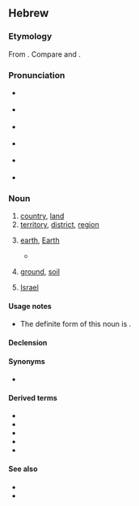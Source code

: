 {{also|אַרץ}}
==Hebrew==

===Etymology===
From {{inh|he|sem-pro|*ʾarṣ́-}}. Compare {{cog|ar|أَرْض}} and {{cog|arc|אַרְעָא}}.

===Pronunciation===
* {{a|IL}} {{IPA|he|/ˈeʁet͡s/}}
* {{a|Ashkenazi Hebrew}} {{IPA|he|/ˈe.ɾet͡s/|[ˈe.ʁet͡s]}}
* {{a|Sephardi Hebrew}} {{IPA|he|/ˈeres/}}
* {{a|Yemenite Hebrew}} {{IPA|he|/ˈʔæræsˤ/}}
* {{a|Tiberian}} {{IPA|he|/ˈʔɛʀɛsˤ/}}
* {{a|Biblical Hebrew}} {{IPA|he|/ˈʔeresˤ/}}

===Noun===
{{he-noun|g=f|tr='éretz|wv=אֶרֶץ|pl=אֲרָצוֹת|cons=אֶרֶץ|plcons=אַרְצוֹת|pausal=אָרֶץ|pat=קֶטֶל}}

# [[country]], [[land]]
# [[territory]], [[district]], [[region]]
# {{senseid|he|Q2}}[[earth]], [[Earth]]
#* {{RQ:Tanach|1|1|1|t=JPS}}
#*: {{ux|he|בְּרֵאשִׁית בָּרָא אֱלֹהִים אֵת הַשָּׁמַיִם וְאֵת '''הָאָרֶץ'''׃|tr=b'reshít bará 'elohím 'ét hashamáyim v'ét '''ha'árets'''.|In the beginning God created the heaven and '''the earth'''.}}
# [[ground]], [[soil]]
# {{lb|he|definite|popular}} [[Israel]]

====Usage notes====
* The definite form of this noun is {{m|he|הָאָרֶץ|tr=ha'árets}}.

====Declension====
{{he-decl|אֶרֶץ|הָאָרֶץ|אַרְצוֹ|p|אֲרָצוֹת|אַרְצוֹת־}}

====Synonyms====
* {{l|he|אֲדָמָה|tr='adamá}}

====Derived terms====
* {{l|he|אַרְצִי|tr='artsí}}
* {{l|he|כַּדּוּר הָאָרֶץ|tr=kadúr ha'áretz}}
* {{l|he|חוּץ לָאָרֶץ|tr=khutz la'áretz}}
* {{l|he|אֶרֶץ יִשְׂרָאֵל|tr='érets yisra'él}}
* {{l|he|אַרְצוֹת הַבְּרִית|tr='ar'tsót hab'rít}}

====See also====
* {{l|he|מְדִינָה|tr=m'diná}}
* {{list:planets of the Solar System/he}}

{{topics|he|Planets of the Solar System|Geography}}